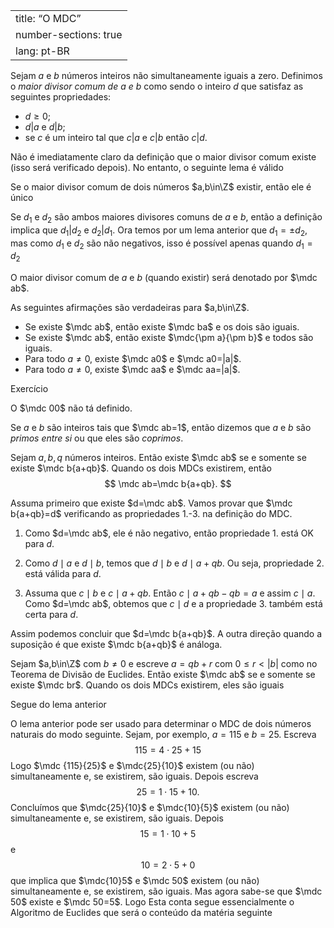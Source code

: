 
---
title: "O MDC"
number-sections: true
lang: pt-BR
---

:::{#def-}
Sejam $a$ e $b$ números inteiros não simultaneamente iguais a zero. Definimos o <em>maior divisor comum de $a$ e $b$</em> como sendo o inteiro $d$ que satisfaz as seguintes propriedades:


-  $d\geq 0$;
-  $d|a$ e $d|b$;
-  se $c$ é um inteiro tal que $c|a$ e $c|b$ então $c|d$.

:::

Não é imediatamente claro da definição que o maior divisor comum existe (isso será verificado depois). No entanto, o seguinte lema é válido

:::{#lem-}
Se o maior divisor comum de dois números $a,b\in\Z$ existir, então ele é  único
:::


:::{.proof}
Se $d_1$ e $d_2$ são ambos maiores divisores comuns de $a$ e $b$, então a definição implica que $d_1|d_2$ e $d_2|d_1$. Ora temos por um lema anterior que $d_1=\pm d_2$, mas como $d_1$ e $d_2$ são não negativos, isso é possível apenas quando $d_1=d_2$
:::

O maior divisor comum de $a$ e $b$ (quando existir) será denotado por $\mdc ab$.

:::{#lem-}
As seguintes afirmações são verdadeiras para $a,b\in\Z$.


-  Se existe $\mdc ab$, então existe $\mdc ba$ e os dois são iguais.
-  Se existe $\mdc ab$, então existe $\mdc{\pm a}{\pm b}$ e todos são iguais.
-  Para todo $a\neq 0$, existe $\mdc a0$ e $\mdc a0=|a|$.
-  Para todo $a\neq 0$, existe $\mdc aa$ e $\mdc aa=|a|$.

:::


:::{.proof}
Exercício
:::

O $\mdc 00$ não tá definido.

Se $a$ e $b$ são inteiros tais que $\mdc ab=1$, então dizemos que $a$ e $b$ são <em>primos entre si</em> ou que eles são <em>coprimos</em>.

:::{#lem-}
Sejam $a,b,q$ números inteiros. Então existe $\mdc ab$ se e somente se existe $\mdc b{a+qb}$. Quando os dois MDCs existirem, então
$$
\mdc ab=\mdc b{a+qb}.
$$
:::


:::{.proof}
Assuma primeiro que existe $d=\mdc ab$. Vamos provar que $\mdc b{a+qb}=d$ verificando as propriedades 1.-3. na definição do MDC.

1. Como $d=\mdc ab$, ele é não negativo, então propriedade 1. está OK para $d$.

2. Como $d\mid a$ e $d\mid b$, temos que $d\mid b$ e $d\mid a+qb$. Ou seja, propriedade 2. está válida para $d$.

3. Assuma que $c\mid b$ e $c\mid a+qb$. Então $c\mid a+qb-qb=a$ e assim $c\mid a$. Como $d=\mdc ab$, obtemos que $c\mid d$ e a propriedade 3. também está certa para $d$.

Assim podemos concluir que $d=\mdc b{a+qb}$. A outra direção quando a suposição é que existe $\mdc b{a+qb}$ é análoga.

:::


:::{#cor-}
Sejam $a,b\in\Z$ com $b\neq 0$ e escreve $a=qb+r$ com $0\leq r<|b|$ como no Teorema de Divisão de Euclides. Então existe $\mdc ab$ se e somente se existe $\mdc br$. Quando os dois MDCs existirem, eles são iguais
:::


:::{.proof}
Segue do lema anterior
:::


:::{#exm-}
O lema anterior pode ser usado para determinar o MDC de dois números naturais do modo seguinte. Sejam, por exemplo, $a=115$ e $b=25$. Escreva
$$
115=4\cdot 25+15
$$
Logo $\mdc {115}{25}$ e $\mdc{25}{10}$ existem (ou não) simultaneamente e, se existirem, são iguais. Depois escreva
$$
25=1\cdot 15+10.
$$
Concluímos que $\mdc{25}{10}$ e $\mdc{10}{5}$ existem (ou não) simultaneamente e, se existirem, são iguais.
Depois
$$
15=1\cdot 10+5
$$
e
$$
10=2\cdot 5+0
$$
que implica que $\mdc{10}5$ e $\mdc 50$ existem (ou não) simultaneamente e, se existirem, são iguais. Mas agora sabe-se que $\mdc 50$ existe e $\mdc 50=5$. Logo
\begin{align*}
\mdc {115}{25}&=\mdc{25}{15}=\mdc{15}{10}=\mdc{10}{5}\\&=\mdc 50=5.
\end{align*}
Esta conta segue essencialmente o Algoritmo de Euclides que será o conteúdo da matéria seguinte
:::


